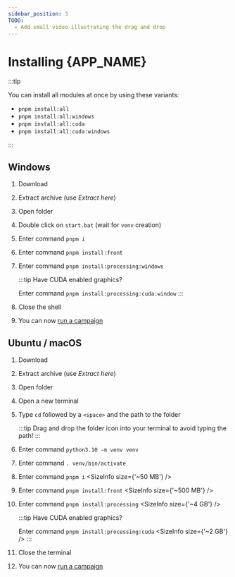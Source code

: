 ```yaml
---
sidebar_position: 3
TODO:
  - Add small video illustrating the drag and drop
---
```



# Installing {APP_NAME}

:::tip

You can install all modules at once by using these variants:

- `pnpm install:all`
- `pnpm install:all:windows`
- `pnpm install:all:cuda`
- `pnpm install:all:cuda:windows`

:::

## Windows

1. Download <SourceLink version={VERSION} size={SIZE} />
2. Extract archive (use _Extract here_)
3. Open folder <AppDirectory version={VERSION} />
4. Double click on `start.bat` (wait for `venv` creation)
5. Enter command `pnpm i`
6. Enter command `pnpm install:front`
7. Enter command `pnpm install:processing:windows`

   :::tip
   Have CUDA enabled graphics?

   Enter command `pnpm install:processing:cuda:window`
   :::

8. Close the shell
9. You can now [run a campaign](./user-guides/running-campaigns)

## Ubuntu / macOS

1. Download <SourceLink version={VERSION} size={SIZE} />
2. Extract archive (use _Extract here_)
3. Open folder <AppDirectory version={VERSION} />
4. Open a new terminal
5. Type `cd` followed by a `<space>` and the path to the <AppDirectory
   version={VERSION} /> folder

   :::tip
   Drag and drop the folder icon into your terminal to avoid typing the path!
   :::

6. Enter command `python3.10 -m venv venv`
7. Enter command `. venv/bin/activate`
8. Enter command `pnpm i` <SizeInfo size={'~50 MB'} />
9. Enter command `pnpm install:front` <SizeInfo size={'~500 MB'} />
10. Enter command `pnpm install:processing` <SizeInfo size={'~4 GB'} />

    :::tip
    Have CUDA enabled graphics?

    Enter command `pnpm install:processing:cuda` <SizeInfo size={'~2 GB'} />
    :::

11. Close the terminal
12. You can now [run a campaign](./user-guides/running-campaigns)
